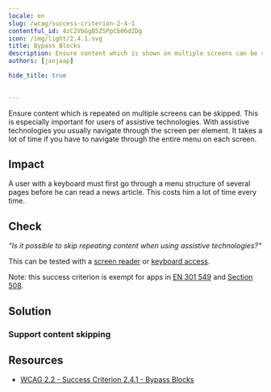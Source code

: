 ```yaml
---
locale: en
slug: /wcag/success-criterion-2-4-1
contentful_id: 4zC2VbGgB5ZSPpCb06d2Dg
icon: /img/light/2.4.1.svg
title: Bypass Blocks
description: Ensure content which is shown on multiple screens can be skipped.
authors: [janjaap]

hide_title: true

	
---
```


<Hero
  title="Bypass Blocks"
  icon="/img/light/2.4.1.svg"
  prefix="Success Criterion 2.4.1"
  suffix="Level A"
/>

Ensure content which is repeated on multiple screens can be skipped. This is especially important for users of assistive technologies. With assistive technologies you usually navigate through the screen per element. It takes a lot of time if you have to navigate through the entire menu on each screen.

## Impact

A user with a keyboard must first go through a menu structure of several pages before he can read a news article. This costs him a lot of time every time.

## Check

*“Is it possible to skip repeating content when using assistive technologies?“*

This can be tested with a [screen reader](/en/stats/screen-reader) or [keyboard access](/en/stats/keyboard-access).

Note: this success criterion is exempt for apps in [EN 301 549](/en/guidelines/en-301-549) and [Section 508](/en/guidelines/section-508).

## Solution

### Support content skipping

<CodeSample id="screen-skip" locale="en"/>

## Resources

- [WCAG 2.2 - Success Criterion 2.4.1 - Bypass Blocks](https://www.w3.org/TR/WCAG22/#bypass-blocks)